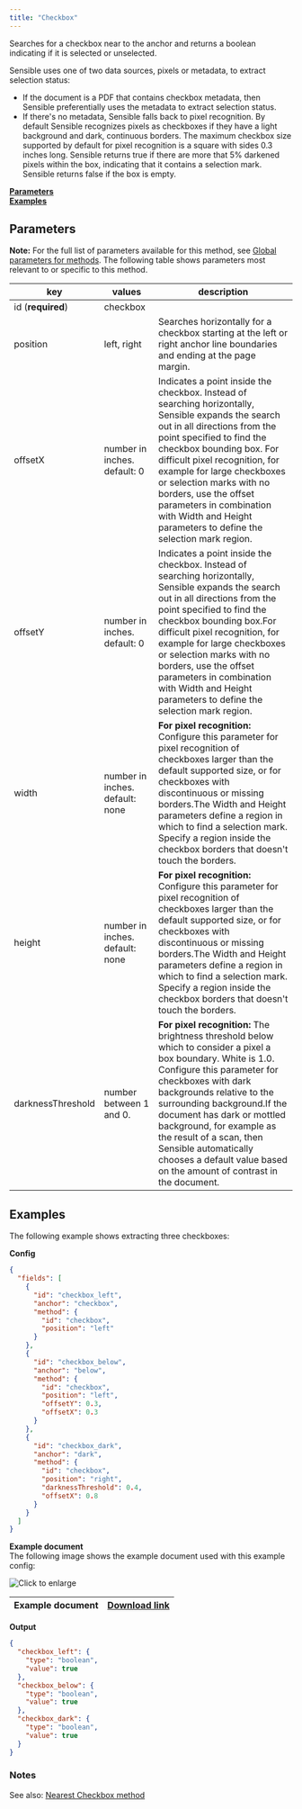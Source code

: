 ```yaml
---
title: "Checkbox"
---
```


Searches for a checkbox near to the anchor and returns a boolean indicating if it is selected or unselected. 

Sensible uses one of two data sources, pixels or metadata, to extract selection status:

* If the document is a PDF that contains checkbox metadata, then Sensible preferentially uses the metadata to extract selection status.
* If there's no metadata, Sensible falls back to pixel recognition. By default Sensible recognizes pixels as checkboxes if they have a light background and dark, continuous borders. The maximum checkbox size supported by default for pixel recognition is a square with sides 0.3 inches long. Sensible returns true if there are more that 5% darkened pixels within the box, indicating that it contains a selection mark. Sensible returns false if the box is empty.

[**Parameters**](/senseml-reference/methods/checkbox#parameters)  
[**Examples**](/senseml-reference/methods/checkbox#examples)

## Parameters

**Note:** For the full list of parameters available for this method, see [Global parameters for methods](/senseml-reference/field-query-object/method-object#global-parameters-for-methods). The following table shows parameters most relevant to or specific to this method.

| key               | values                          | description                                                                                                                                                                                                                                                                                                                                                                                                       |
| ----------------- | ------------------------------- | ----------------------------------------------------------------------------------------------------------------------------------------------------------------------------------------------------------------------------------------------------------------------------------------------------------------------------------------------------------------------------------------------------------------- |
| id (**required**) | checkbox                        |                                                                                                                                                                                                                                                                                                                                                                                                                   |
| position          | left, right                     | Searches horizontally for a checkbox starting at the left or right anchor line boundaries and ending at the page margin.                                                                                                                                                                                                                                                                                          |
| offsetX           | number in inches. default: 0    | Indicates a point inside the checkbox. Instead of searching horizontally, Sensible expands the search out in all directions from the point specified to find the checkbox bounding box. For difficult pixel recognition, for example for large checkboxes or selection marks with no borders, use the offset parameters in combination with Width and Height parameters to define the selection mark region.      |
| offsetY           | number in inches. default: 0    | Indicates a point inside the checkbox. Instead of searching horizontally, Sensible expands the search out in all directions from the point specified to find the checkbox bounding box.For difficult pixel recognition, for example for large checkboxes or selection marks with no borders, use the offset parameters in combination with Width and Height parameters to define the selection mark region.       |
| width             | number in inches. default: none | **For pixel recognition:** Configure this parameter for pixel recognition of checkboxes larger than the default supported size, or for checkboxes with discontinuous or missing borders.The Width and Height parameters define a region in which to find a selection mark. Specify a region inside the checkbox borders that doesn't touch the borders.                                                           |
| height            | number in inches. default: none | **For pixel recognition:** Configure this parameter for pixel recognition of checkboxes larger than the default supported size, or for checkboxes with discontinuous or missing borders.The Width and Height parameters define a region in which to find a selection mark. Specify a region inside the checkbox borders that doesn't touch the borders.                                                           |
| darknessThreshold | number between 1 and 0.         | **For pixel recognition:** The brightness threshold below which to consider a pixel a box boundary. White is 1.0\. Configure this parameter for checkboxes with dark backgrounds relative to the surrounding background.If the document has dark or mottled background, for example as the result of a scan, then Sensible automatically chooses a default value based on the amount of contrast in the document. |

## Examples

The following example shows extracting three checkboxes:

**Config**

```JSON JSON 
{
  "fields": [
    {
      "id": "checkbox_left",
      "anchor": "checkbox",
      "method": {
        "id": "checkbox",
        "position": "left"
      }
    },
    {
      "id": "checkbox_below",
      "anchor": "below",
      "method": {
        "id": "checkbox",
        "position": "left",
        "offsetY": 0.3,
        "offsetX": 0.3
      }
    },
    {
      "id": "checkbox_dark",
      "anchor": "dark",
      "method": {
        "id": "checkbox",
        "position": "right",
        "darknessThreshold": 0.4,
        "offsetX": 0.8
      }
    }
  ]
}
```
**Example document**  
The following image shows the example document used with this example config:

![Click to enlarge](/images/checkbox.png)

| Example document | [Download link](https://raw.githubusercontent.com/sensible-hq/sensible-docs/main/readme-sync/assets/v0/pdfs/checkbox.pdf) |
| ---------------- | ------------------------------------------------------------------------------------------------------------------------- |

**Output**

```JSON JSON 
{
  "checkbox_left": {
    "type": "boolean",
    "value": true
  },
  "checkbox_below": {
    "type": "boolean",
    "value": true
  },
  "checkbox_dark": {
    "type": "boolean",
    "value": true
  }
}
```
### Notes

See also: [Nearest Checkbox method](/senseml-reference/methods/nearest-checkbox)